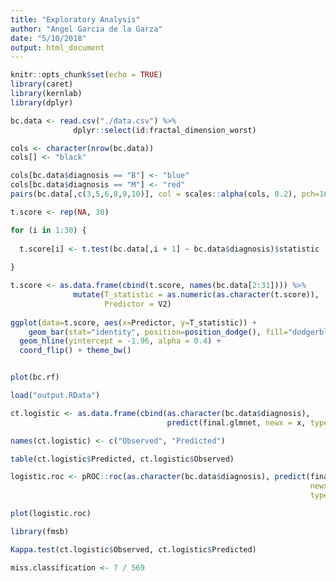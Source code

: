 ```yaml
---
title: "Exploratory Analysis"
author: "Angel Garcia de la Garza"
date: "5/10/2018"
output: html_document
---
```


```r
knitr::opts_chunk$set(echo = TRUE)
library(caret)
library(kernlab)
library(dplyr)

```

```r

bc.data <- read.csv("./data.csv") %>%
              dplyr::select(id:fractal_dimension_worst)

```

```r

cols <- character(nrow(bc.data))
cols[] <- "black"

cols[bc.data$diagnosis == "B"] <- "blue"
cols[bc.data$diagnosis == "M"] <- "red"
pairs(bc.data[,c(3,5,6,8,9,10)], col = scales::alpha(cols, 0.2), pch=16, cex.labels=1)
```

```r

t.score <- rep(NA, 30)

for (i in 1:30) {
  
  t.score[i] <- t.test(bc.data[,i + 1] ~ bc.data$diagnosis)$statistic
  
} 

t.score <- as.data.frame(cbind(t.score, names(bc.data[2:31]))) %>%
              mutate(T_statistic = as.numeric(as.character(t.score)),
                     Predictor = V2)
            
ggplot(data=t.score, aes(x=Predictor, y=T_statistic)) +
    geom_bar(stat="identity", position=position_dodge(), fill="dodgerblue2") + 
  geom_hline(yintercept = -1.96, alpha = 0.4) + 
  coord_flip() + theme_bw() 



```

```r

plot(bc.rf)

```

```r

load("output.RData")

ct.logistic <- as.data.frame(cbind(as.character(bc.data$diagnosis), 
                                   predict(final.glmnet, newx = x, type = "class")))

names(ct.logistic) <- c("Observed", "Predicted")

table(ct.logistic$Predicted, ct.logistic$Observed)

logistic.roc <- pROC::roc(as.character(bc.data$diagnosis), predict(final.glmnet, 
                                                                   newx = x, 
                                                                   type = "response"))

plot(logistic.roc)

library(fmsb)

Kappa.test(ct.logistic$Observed, ct.logistic$Predicted)

miss.classification <- 7 / 569

```

